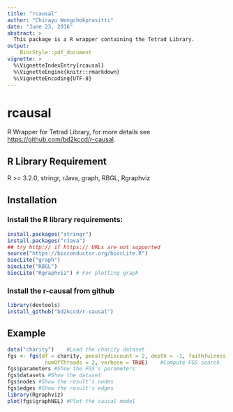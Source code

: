 ```yaml
---
title: "rcausal"
author: "Chirayu Wongchokprasitti"
date: "June 23, 2016"
abstract: >
  This package is a R wrapper containing the Tetrad Library.
output: 
    BiocStyle::pdf_document
vignette: >
  %\VignetteIndexEntry{rcausal}
  %\VignetteEngine{knitr::rmarkdown}
  %\VignetteEncoding{UTF-8}  
---
```

# rcausal

R Wrapper for Tetrad Library, for more details see 
<https://github.com/bd2kccd/r-causal>.

## R Library Requirement
R >= 3.2.0, stringr, rJava, graph, RBGL, Rgraphviz

## Installation

### Install the R library requirements:

```r
install.packages("stringr")
install.packages("rJava")
## try http:// if https:// URLs are not supported
source("https://bioconductor.org/biocLite.R")
biocLite("graph")
biocLite("RBGL")
biocLite("Rgraphviz") # For plotting graph
```

### Install the r-causal from github

```r
library(devtools)
install_github("bd2kccd/r-causal")
```

## Example

```r
data("charity")    #Load the charity dataset
fgs <- fgs(df = charity, penaltydiscount = 2, depth = -1, faithfulness = TRUE,
            numOfThreads = 2, verbose = TRUE)    #Compute FGS search
fgs$parameters #Show the FGS's parameters
fgs$datasets #Show the dataset
fgs$nodes #Show the result's nodes
fgs$edges #Show the result's edges
library(Rgraphviz)
plot(fgs$graphNEL) #Plot the causal model
```
